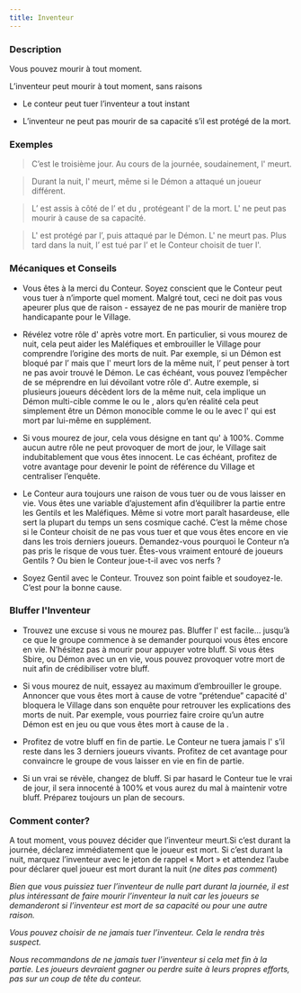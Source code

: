 ```yaml
---
title: Inventeur
---
```



<Role INVENTEUR header />

### Description

Vous pouvez mourir à tout moment.

L’inventeur peut mourir à tout moment, sans raisons

-   Le conteur peut tuer l’inventeur a tout instant

-   L’inventeur ne peut pas mourir de sa capacité s’il est protégé de la mort.

### Exemples

> C’est le troisième jour. Au cours de la journée, soudainement, l'<Role INVENTEUR /> meurt.

> Durant la nuit, l'<Role INVENTEUR /> meurt, même si le Démon a attaqué un joueur différent.

> L’<Role HERBORISTE /> est assis à côté de l’<Role INVENTEUR /> et du <Role PARIEUR />, protégeant l'<Role INVENTEUR /> de la mort. L'<Role INVENTEUR /> ne peut pas mourir à cause de sa capacité.

> L'<Role INVENTEUR /> est protégé par l’<Role AUBERGISTE />, puis attaqué par le Démon. L'<Role INVENTEUR /> ne meurt pas. Plus tard dans la nuit, l’<Role AUBERGISTE /> est tué par l’<Role ASSASSIN /> et le Conteur choisit de tuer l'<Role INVENTEUR />.

### Mécaniques et Conseils

- Vous êtes à la merci du Conteur. Soyez conscient que le Conteur peut vous tuer à n’importe quel moment. Malgré tout, ceci ne doit pas vous apeurer plus que de raison - essayez de ne pas mourir de manière trop handicapante pour le Village.

- Révélez votre rôle d'<Role INVENTEUR /> après votre mort. En particulier, si vous mourez de nuit, cela peut aider les Maléfiques et embrouiller le Village pour comprendre l’origine des morts de nuit. Par exemple, si un Démon est bloqué par l’<Role EXORCISTE /> mais que l'<Role INVENTEUR /> meurt lors de la même nuit, l’<Role EXORCISTE /> peut penser à tort ne pas avoir trouvé le Démon. Le cas échéant, vous pouvez l’empêcher de se méprendre en lui dévoilant votre rôle d'<Role INVENTEUR />. Autre exemple, si plusieurs joueurs décèdent lors de la même nuit, cela implique un Démon multi-cible comme le <Role SHABALOTH /> ou le <Role PO />, alors qu’en réalité cela peut simplement être un Démon monocible comme le <Role PUKKA /> ou le <Role ZOMBUUL /> avec l'<Role INVENTEUR /> qui est mort par lui-même en supplément.

- Si vous mourez de jour, cela vous désigne en tant qu'<Role INVENTEUR /> à 100%. Comme aucun autre rôle ne peut provoquer de mort de jour, le Village sait indubitablement que vous êtes innocent. Le cas échéant, profitez de votre avantage pour devenir le point de référence du Village et centraliser l’enquête.

- Le Conteur aura toujours une raison de vous tuer ou de vous laisser en vie. Vous êtes une variable d’ajustement afin d’équilibrer la partie entre les Gentils et les Maléfiques. Même si votre mort paraît hasardeuse, elle sert la plupart du temps un sens cosmique caché. C’est la même chose si le Conteur choisit de ne pas vous tuer et que vous êtes encore en vie dans les trois derniers joueurs. Demandez-vous pourquoi le Conteur n’a pas pris le risque de vous tuer. Êtes-vous vraiment entouré de joueurs Gentils ? Ou bien le Conteur joue-t-il avec vos nerfs ?

- Soyez Gentil avec le Conteur. Trouvez son point faible et soudoyez-le. C’est pour la bonne cause.

### Bluffer l'Inventeur

- Trouvez une excuse si vous ne mourez pas. Bluffer l'<Role INVENTEUR /> est facile… jusqu’à ce que le groupe commence à se demander pourquoi vous êtes encore en vie. N’hésitez pas à mourir pour appuyer votre bluff. Si vous êtes Sbire, <Role ZOMBUUL /> ou Démon avec un <Role CONSPIRATEUR /> en vie, vous pouvez provoquer votre mort de nuit afin de crédibiliser votre bluff.

- Si vous mourez de nuit, essayez au maximum d’embrouiller le groupe. Annoncer que vous êtes mort à cause de votre “prétendue” capacité d'<Role INVENTEUR /> bloquera le Village dans son enquête pour retrouver les explications des morts de nuit. Par exemple, vous pourriez faire croire qu’un autre Démon est en jeu ou que vous êtes mort à cause de la <Role COMMERE />.

- Profitez de votre bluff en fin de partie. Le Conteur ne tuera jamais l'<Role INVENTEUR /> s’il reste dans les 3 derniers joueurs vivants. Profitez de cet avantage pour convaincre le groupe de vous laisser en vie en fin de partie.

- Si un vrai <Role INVENTEUR /> se révèle, changez de bluff. Si par hasard le Conteur tue le vrai <Role INVENTEUR /> de jour, il sera innocenté à 100% et vous aurez du mal à maintenir votre bluff. Préparez toujours un plan de secours.

### Comment conter?

A tout moment, vous pouvez décider que l’inventeur meurt.Si c’est durant la journée, déclarez immédiatement que le joueur est mort. Si c’est durant la nuit, marquez l’inventeur avec le jeton de rappel « Mort » et attendez l’aube pour déclarer quel joueur est mort durant la nuit (_ne dites pas comment_)

_Bien que vous puissiez tuer l’inventeur de nulle part durant la journée, il est plus intéressant de faire mourir l’inventeur la nuit car les joueurs se demanderont si l’inventeur est mort de sa capacité ou pour une autre raison._

_Vous pouvez choisir de ne jamais tuer l’inventeur. Cela le rendra très suspect._

_Nous recommandons de ne jamais tuer l’inventeur si cela met fin à la partie. Les joueurs devraient gagner ou perdre suite à leurs propres efforts, pas sur un coup de tête du conteur._
